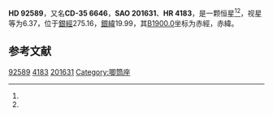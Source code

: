 {{Starbox begin
| name = HD 92589
}}
{{Starbox observe
| epoch = [[J2000.0|J2000.0]]
| constell = 唧筒座<ref name=SIMBAD>{{cite web
 | url=http://simbad.u-strasbg.fr/simbad/sim-id?Ident=HR+4183
 | title =Pulsating variable Star
 | publisher=Centre de Données astronomiques de Strasbourg
 | work=SIMBAD
 | accessdate=2012-07-13}}</ref><ref name=DATA>{{cite web
 | url=http://vizier.u-strasbg.fr/viz-bin/VizieR-5?-out.add=.&-source=5050&-corr=PK=HR&-out.max=9999&HR=4183
 | title=VizieR Detailed Page
 | accessdate=2012-07-13
 | archive-date=2016-03-04
 | archive-url=https://web.archive.org/web/20160304212509/http://vizier.u-strasbg.fr/viz-bin/VizieR-5?-out.add=.&-source=5050&-corr=PK=HR&-out.max=9999&HR=4183
 | dead-url=no
 }}</ref>
| 星官 = 
| ra = {{RA|10|40|51.6}}<ref name=SIMBAD /><ref name=DATA />
| dec = {{DEC|-35|44|30}}<ref name=SIMBAD /><ref name=DATA />
| appmag_v = 6.37<ref name=SIMBAD /><ref name=DATA />
}}
{{Starbox character
| class = G8-K0III+F-G<ref name=SIMBAD /><ref name=DATA />
| b-v = 0.92<ref name=SIMBAD /><ref name=DATA />
| u-b = <ref name=SIMBAD /><ref name=DATA />
| r-i = <ref name=SIMBAD /><ref name=DATA />
| variable = 
}}
{{Starbox astrometry
| radial_v = 
| prop_mo_ra = 11
| parallax = 
| p_error = 
}}
{{Starbox catalog
| names =CD-35 6646，[[SAO星表|SAO]] 201631，[[HD星表|HD]] 92589，[[HR星表|HR]] 4183}}
{{Starbox reference |Simbad=HR+4183}}
{{Starbox end}}

'''HD 92589'''，又名'''CD-35 6646'''，'''SAO 201631'''、'''HR 4183'''，是一颗恒星<ref name=SIMBAD /><ref name=DATA />，视星等为6.37，位于[[銀道座標系|銀經]]275.16，[[銀道座標系|銀緯]]19.99，其[[B1900.0|B1900.0]]坐标为赤經{{RA|10|36|17.5}}，赤緯{{DEC|-35|19.99|11}}。

== 参考文献 ==
{{reflist}}

{{star-stub}}
{{唧筒座恒星}}

[[Category:HD和HDE天體|92589]]
[[Category:HR天體|4183]]
[[Category:SAO天體|201631]]
[[Category:唧筒座|Category:唧筒座]]